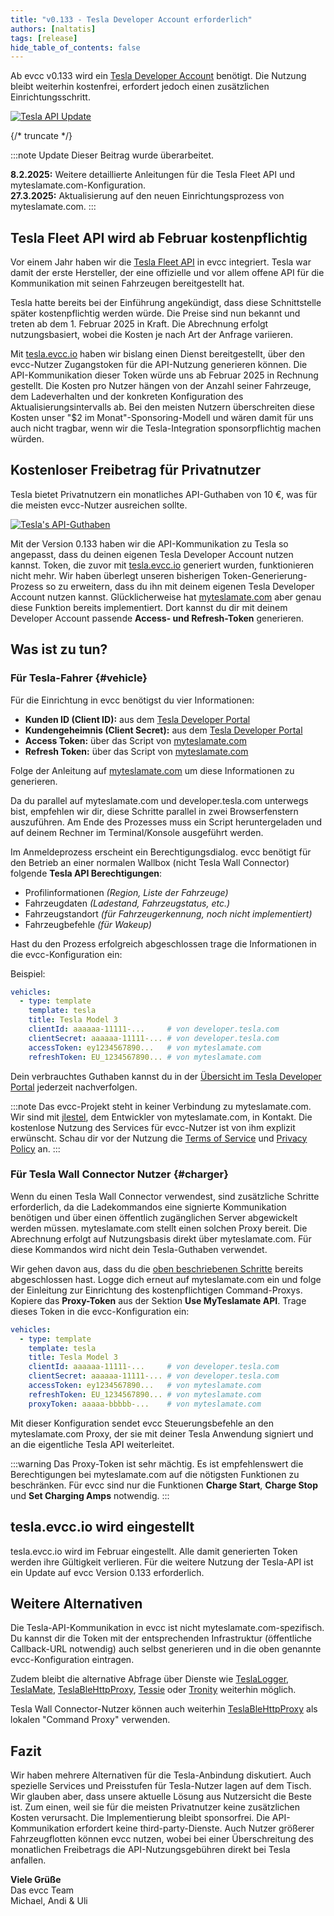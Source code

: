 ```yaml
---
title: "v0.133 - Tesla Developer Account erforderlich"
authors: [naltatis]
tags: [release]
hide_table_of_contents: false
---
```


Ab evcc v0.133 wird ein [Tesla Developer Account](https://developer.tesla.com/) benötigt.
Die Nutzung bleibt weiterhin kostenfrei, erfordert jedoch einen zusätzlichen Einrichtungsschritt.

[![Tesla API Update](tesla-api-update-wide.webp)](/blog/2025/01/20/tesla-api-update)

{/* truncate */}

:::note Update
Dieser Beitrag wurde überarbeitet.

**8.2.2025:** Weitere detaillierte Anleitungen für die Tesla Fleet API und myteslamate.com-Konfiguration.<br/>
**27.3.2025:** Aktualisierung auf den neuen Einrichtungsprozess von myteslamate.com.
:::

## Tesla Fleet API wird ab Februar kostenpflichtig

Vor einem Jahr haben wir die [Tesla Fleet API](/blog/2024/02/01/v0.124-new-tesla-api) in evcc integriert.
Tesla war damit der erste Hersteller, der eine offizielle und vor allem offene API für die Kommunikation mit seinen Fahrzeugen bereitgestellt hat.

Tesla hatte bereits bei der Einführung angekündigt, dass diese Schnittstelle später kostenpflichtig werden würde.
Die Preise sind nun bekannt und treten ab dem 1. Februar 2025 in Kraft.
Die Abrechnung erfolgt nutzungsbasiert, wobei die Kosten je nach Art der Anfrage variieren.

Mit [tesla.evcc.io](https://tesla.evcc.io) haben wir bislang einen Dienst bereitgestellt, über den evcc-Nutzer Zugangstoken für die API-Nutzung generieren können.
Die API-Kommunikation dieser Token würde uns ab Februar 2025 in Rechnung gestellt.
Die Kosten pro Nutzer hängen von der Anzahl seiner Fahrzeuge, dem Ladeverhalten und der konkreten Konfiguration des Aktualisierungsintervalls ab.
Bei den meisten Nutzern überschreiten diese Kosten unser "$2 im Monat"-Sponsoring-Modell und wären damit für uns auch nicht tragbar, wenn wir die Tesla-Integration sponsorpflichtig machen würden.

## Kostenloser Freibetrag für Privatnutzer

Tesla bietet Privatnutzern ein monatliches API-Guthaben von 10 €, was für die meisten evcc-Nutzer ausreichen sollte.

[![Tesla's API-Guthaben](./tesla-credit-de.png)](https://developer.tesla.com/)

Mit der Version 0.133 haben wir die API-Kommunikation zu Tesla so angepasst, dass du deinen eigenen Tesla Developer Account nutzen kannst.
Token, die zuvor mit [tesla.evcc.io](https://tesla.evcc.io) generiert wurden, funktionieren nicht mehr.
Wir haben überlegt unseren bisherigen Token-Generierung-Prozess so zu erweitern, dass du ihn mit deinem eigenen Tesla Developer Account nutzen kannst.
Glücklicherweise hat [myteslamate.com](https://app.myteslamate.com) aber genau diese Funktion bereits implementiert.
Dort kannst du dir mit deinem Developer Account passende **Access- und Refresh-Token** generieren.

## Was ist zu tun?

### Für Tesla-Fahrer {#vehicle}

Für die Einrichtung in evcc benötigst du vier Informationen:

- **Kunden ID (Client ID):** aus dem [Tesla Developer Portal](https://developer.tesla.com/)
- **Kundengeheimnis (Client Secret):** aus dem [Tesla Developer Portal](https://developer.tesla.com/)
- **Access Token:** über das Script von [myteslamate.com](https://www.myteslamate.com/tesla-api-application-registration/)
- **Refresh Token:** über das Script von [myteslamate.com](https://www.myteslamate.com/tesla-api-application-registration/)

Folge der Anleitung auf [myteslamate.com](https://www.myteslamate.com/tesla-api-application-registration/) um diese Informationen zu generieren.

Da du parallel auf myteslamate.com und developer.tesla.com unterwegs bist, empfehlen wir dir, diese Schritte parallel in zwei Browserfenstern auszuführen.
Am Ende des Prozesses muss ein Script heruntergeladen und auf deinem Rechner im Terminal/Konsole ausgeführt werden.

Im Anmeldeprozess erscheint ein Berechtigungsdialog.
evcc benötigt für den Betrieb an einer normalen Wallbox (nicht Tesla Wall Connector) folgende **Tesla API Berechtigungen**:

- Profilinformationen _(Region, Liste der Fahrzeuge)_
- Fahrzeugdaten _(Ladestand, Fahrzeugstatus, etc.)_
- Fahrzeugstandort _(für Fahrzeugerkennung, noch nicht implementiert)_
- Fahrzeugbefehle _(für Wakeup)_

Hast du den Prozess erfolgreich abgeschlossen trage die Informationen in die evcc-Konfiguration ein:

Beispiel:

```yaml {5-8}
vehicles:
  - type: template
    template: tesla
    title: Tesla Model 3
    clientId: aaaaaa-11111-...     # von developer.tesla.com
    clientSecret: aaaaaa-11111-... # von developer.tesla.com
    accessToken: ey1234567890...   # von myteslamate.com
    refreshToken: EU_1234567890... # von myteslamate.com
```

Dein verbrauchtes Guthaben kannst du in der [Übersicht im Tesla Developer Portal](https://developer.tesla.com/de_DE/dashboard/) jederzeit nachverfolgen.
    
:::note
Das evcc-Projekt steht in keiner Verbindung zu myteslamate.com.
Wir sind mit [jlestel](https://github.com/jlestel), dem Entwickler von myteslamate.com, in Kontakt.
Die kostenlose Nutzung des Services für evcc-Nutzer ist von ihm explizit erwünscht.
Schau dir vor der Nutzung die [Terms of Service](https://www.myteslamate.com/terms-of-service) und [Privacy Policy](https://www.myteslamate.com/privacy-policy) an.
:::

### Für Tesla Wall Connector Nutzer {#charger}

Wenn du einen Tesla Wall Connector verwendest, sind zusätzliche Schritte erforderlich, da die Ladekommandos eine signierte Kommunikation benötigen und über einen öffentlich zugänglichen Server abgewickelt werden müssen.
myteslamate.com stellt einen solchen Proxy bereit.
Die Abrechnung erfolgt auf Nutzungsbasis direkt über myteslamate.com.
Für diese Kommandos wird nicht dein Tesla-Guthaben verwendet.

Wir gehen davon aus, dass du die [oben beschriebenen Schritte](#vehicle) bereits abgeschlossen hast.
Logge dich erneut auf myteslamate.com ein und folge der Einleitung zur Einrichtung des kostenpflichtigen Command-Proxys.
Kopiere das **Proxy-Token** aus der Sektion **Use MyTeslamate API**.
Trage dieses Token in die evcc-Konfiguration ein:

```yaml {9}
vehicles:
  - type: template
    template: tesla
    title: Tesla Model 3
    clientId: aaaaaa-11111-...     # von developer.tesla.com
    clientSecret: aaaaaa-11111-... # von developer.tesla.com
    accessToken: ey1234567890...   # von myteslamate.com
    refreshToken: EU_1234567890... # von myteslamate.com
    proxyToken: aaaaa-bbbbb-...    # von myteslamate.com
```

Mit dieser Konfiguration sendet evcc Steuerungsbefehle an den myteslamate.com Proxy, der sie mit deiner Tesla Anwendung signiert und an die eigentliche Tesla API weiterleitet.

:::warning
Das Proxy-Token ist sehr mächtig.
Es ist empfehlenswert die Berechtigungen bei myteslamate.com auf die nötigsten Funktionen zu beschränken.
Für evcc sind nur die Funktionen **Charge Start**, **Charge Stop** und **Set Charging Amps** notwendig.
:::

## tesla.evcc.io wird eingestellt

tesla.evcc.io wird im Februar eingestellt.
Alle damit generierten Token werden ihre Gültigkeit verlieren.
Für die weitere Nutzung der Tesla-API ist ein Update auf evcc Version 0.133 erforderlich.

## Weitere Alternativen

Die Tesla-API-Kommunikation in evcc ist nicht myteslamate.com-spezifisch.
Du kannst dir die Token mit der entsprechenden Infrastruktur (öffentliche Callback-URL notwendig) auch selbst generieren und in die oben genannte evcc-Konfiguration eintragen.

Zudem bleibt die alternative Abfrage über Dienste wie [TeslaLogger](https://docs.evcc.io/docs/devices/vehicles#teslalogger), [TeslaMate](https://docs.evcc.io/docs/devices/vehicles#teslamate), [TeslaBleHttpProxy](https://docs.evcc.io/docs/devices/vehicles#tesla-ble), [Tessie](https://docs.evcc.io/docs/devices/vehicles#tessie) oder [Tronity](https://docs.evcc.io/docs/devices/vehicles#tronity) weiterhin möglich.

Tesla Wall Connector-Nutzer können auch weiterhin [TeslaBleHttpProxy](https://github.com/wimaha/TeslaBleHttpProxy) als lokalen "Command Proxy" verwenden.

## Fazit

Wir haben mehrere Alternativen für die Tesla-Anbindung diskutiert.
Auch spezielle Services und Preisstufen für Tesla-Nutzer lagen auf dem Tisch.
Wir glauben aber, dass unsere aktuelle Lösung aus Nutzersicht die Beste ist.
Zum einen, weil sie für die meisten Privatnutzer keine zusätzlichen Kosten verursacht.
Die Implementierung bleibt sponsorfrei.
Die API-Kommunikation erfordert keine third-party-Dienste.
Auch Nutzer größerer Fahrzeugflotten können evcc nutzen, wobei bei einer Überschreitung des monatlichen Freibetrags die API-Nutzungsgebühren direkt bei Tesla anfallen.

**Viele Grüße**<br/>
Das evcc Team<br/>
Michael, Andi & Uli